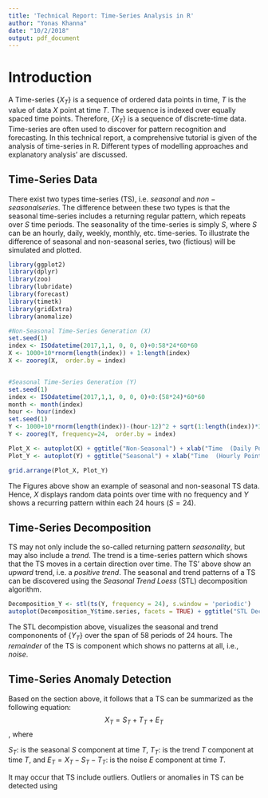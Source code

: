 ```yaml
---
title: 'Technical Report: Time-Series Analysis in R'
author: "Yonas Khanna"
date: "10/2/2018"
output: pdf_document
---
```


# Introduction
A Time-series  $\{X_T\}$ is a sequence of ordered data points in time, $T$ is the value of data $X$ point at time $T$. The sequence is indexed over equally spaced time points. Therefore, $\{X_T\}$ is a sequence of discrete-time data. Time-series are often used to discover for pattern recognition and forecasting. In this technical report, a comprehensive tutorial is given of the analysis of time-series in R. Different types of modelling approaches and explanatory analysis' are discussed.


## Time-Series Data
There exist two types time-series (TS), i.e. $seasonal$ and $non-seasonal series$. The difference between these two types is that the seasonal time-series includes a returning regular pattern, which repeats over $S$ time periods. The seasonality of the time-series is simply $S$, where $S$ can be an hourly, daily, weekly, monthly, etc. time-series. To illustrate the  difference of seasonal and non-seasonal series, two (fictious) will be simulated and plotted.  

\section{Load Libraries}
```r
library(ggplot2)
library(dplyr)
library(zoo)
library(lubridate)
library(forecast)
library(timetk)
library(gridExtra)
library(anomalize)
```

\section{Time-Series Simulation}
```r
#Non-Seasonal Time-Series Generation (X)
set.seed(1)
index <- ISOdatetime(2017,1,1, 0, 0, 0)+0:58*24*60*60
X <- 1000+10*rnorm(length(index)) + 1:length(index)
X <- zooreg(X,  order.by = index)


#Seasonal Time-Series Generation (Y)
set.seed(1)
index <- ISOdatetime(2017,1,1, 0, 0, 0)+0:(58*24)*60*60
month <- month(index)
hour <- hour(index)
set.seed(1)
Y <- 1000+10*rnorm(length(index))-(hour-12)^2 + sqrt(1:length(index))*3
Y <- zooreg(Y, frequency=24,  order.by = index)

Plot_X <- autoplot(X) + ggtitle("Non-Seasonal") + xlab("Time  (Daily Points)")
Plot_Y <- autoplot(Y) + ggtitle("Seasonal") + xlab("Time  (Hourly Points)") 

grid.arrange(Plot_X, Plot_Y)
```
The Figures above show an example of seasonal and non-seasonal TS data. Hence, $X$ displays random data points over time with no frequency and $Y$ shows a recurring pattern within each 24 hours ($S=24$).

## Time-Series Decomposition
TS may not only include the so-called returning pattern $seasonality$, but may also include a $trend$. The trend is a time-series pattern which shows that the TS moves in a certain direction over time. The TS' above show an $upward$ trend, i.e. a $positive \ trend$. The seasonal and trend patterns of a TS can be discovered using the $Seasonal\ Trend \ Loess$ (STL) decomposition algorithm.

\section{STL Decomposition}
```r
Decomposition_Y <- stl(ts(Y, frequency = 24), s.window = 'periodic')
autoplot(Decomposition_Y$time.series, facets = TRUE) + ggtitle("STL Decomposition of Y") + ylab("")
```
The STL decompistion above, visualizes the seasonal and trend compononents of $\{Y_T\}$ over the span of 58 periods of 24 hours. The $remainder$ of the TS is component which shows no patterns at all, i.e., $noise$. 

## Time-Series Anomaly Detection
Based on the section above, it follows that a TS can be summarized as the following equation: 
$$X_T = S_T+T_T + E_T$$, where

  $S_T$: is the seasonal $S$ component at time $T$,
  $T_T$: is the trend $T$ component at time $T$, and
  $E_T = X_T - S_T - T_T$: is the noise $E$ component at time $T$.

It may occur that TS include outliers. Outliers or anomalies in TS can be detected using 



